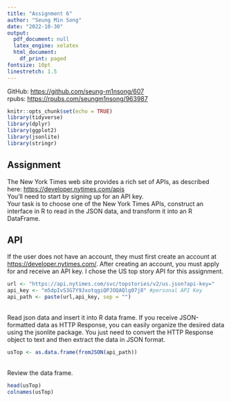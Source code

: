 ---
title: "Assignment 6"  
author: "Seung Min Song"
date: "2022-10-30"
output:
  pdf_document: null
  latex_engine: xelatex
  html_document:
    df_print: paged
fontsize: 10pt
linestretch: 1.5
---

GitHub: <https://github.com/seung-m1nsong/607>\
rpubs: <https://rpubs.com/seungm1nsong/963987>
  
```{r setup, include=FALSE}
knitr::opts_chunk$set(echo = TRUE)
library(tidyverse)
library(dplyr)
library(ggplot2)
library(jsonlite)
library(stringr)
```
## Assignment

The New York Times web site provides a rich set of APIs, as described here: <https://developer.nytimes.com/apis>\
You’ll need to start by signing up for an API key.\
Your task is to choose one of the New York Times APIs, construct an interface in R to read in the JSON data, and transform it into an R DataFrame.

## API
If the user does not have an account, they must first create an account at <https://developer.nytimes.com/>. After creating an account, you must apply for and receive an API key. I chose the US top story API for this assignment.
```{r}
url <- "https://api.nytimes.com/svc/topstories/v2/us.json?api-key="
api_key <- "m5dpIvS3G7Y9JxotqgiQPJOQAQlg07j8" #personal API Key
api_path <- paste(url,api_key, sep = "")

```
\
Read json data and insert it into R data frame. If you receive JSON-formatted data as HTTP Response, you can easily organize the desired data using the jsonlite package. You just need to convert the HTTP Response object to text and then extract the data in JSON format.
```{r}
usTop <- as.data.frame(fromJSON(api_path))
```
\
Review the data frame.
```{r}
head(usTop)
colnames(usTop)
```


